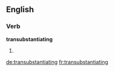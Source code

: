 ==English==

===Verb===
'''transubstantiating'''

# {{present participle of|transubstantiate}}

[[de:transubstantiating]]
[[fr:transubstantiating]]